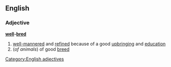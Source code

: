 ==English==
===Adjective===
'''[[well]]-[[bred]]'''
#[[well-mannered]] and [[refined]] because of a good [[upbringing]] and [[education]]
#(''of animals'') of good [[breed]]
[[Category:English adjectives]]